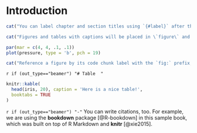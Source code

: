 # Introduction {#intro}

```{=beamer}
\mode<presentation>
{ 
  \title[Lecture 1]{New Course \newline \, Lecture 1}
  \date{1 September 2020}
}
# \titlepage
```

```r
cat("You can label chapter and section titles using `{#label}` after them, e.g., we can reference Chapter \\@ref(intro). If you do not manually label them, there will be automatic labels anyway, e.g., Chapter \\@ref(methods).  ")  

cat("Figures and tables with captions will be placed in \`figure\` and \`table\` environments, respectively.")
```

```r
par(mar = c(4, 4, .1, .1))
plot(pressure, type = 'b', pch = 19)
```

```r
cat("Reference a figure by its code chunk label with the `fig:` prefix, e.g., see Figure \\@ref(fig:nice-fig). Similarly, you can reference tables generated from `knitr::kable()`, e.g., see Table \\@ref(tab:nice-tab).")
```

`r if (out_type=="beamer") "# Table  "`  

```r
knitr::kable(
  head(iris, 20), caption = 'Here is a nice table!',
  booktabs = TRUE
)
```

`r if (out_type=="beamer") "-"` You can write citations, too. For example, we are using the **bookdown** package [@R-bookdown] in this sample book, which was built on top of R Markdown and **knitr** [@xie2015].
